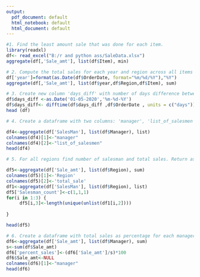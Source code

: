 ---
output:
  pdf_document: default
  html_notebook: default
  html_document: default
---

```{r}
#1. Find the least amount sale that was done for each item.
library(readxl)
df<- read_excel("B:/r and python ass/SaleData.xlsx")
aggregate(df[,'Sale_amt'], list(df$Item), min)
```

```{r}
# 2. Compute the total sales for each year and region across all items 
df['year']=format(as.Date(df$OrderDate, format="%m/%d/%Y"),"%Y")
aggregate(df[,'Sale_amt'], list(df$year,df$Region,df$Item), sum)

```
```{r}
# 3. Create new column 'days_diff' with number of days difference between reference date passed and each order date 
df$days_diff <-as.Date('01-05-2020','%m-%d-%Y')
df$days_diff<- difftime(df$days_diff ,df$OrderDate , units = c("days"))
head (df)
```

```{r}
# 4. Create a dataframe with two columns: 'manager', 'list_of_salesmen'. Column 'manager' will contain the unique managers present and column 'list_of_salesmen' will contain an array of all salesmen under each manager. 

df4<-aggregate(df['SalesMan'], list(df$Manager), list)
colnames(df4)[1]<-"manager"
colnames(df4)[2]<-"list_of_salesmen"
head(df4)
```

```{r}
# 5. For all regions find number of salesman and total sales. Return as a dataframe with three columns Region, salesmen_count and total_sale

df5<-aggregate(df['Sale_amt'], list(df$Region), sum)
colnames(df5)[1]<-'Region'
colnames(df5)[2]<-'total_sale'
df1<-aggregate(df['SalesMan'], list(df$Region), list)
df5['Salesman_count']<-c(1,1,1)
for(i in 1:3) {
     df5[i,3]<-length(unique(unlist(df1[i,2])))
     
}

head(df5)
```

```{r}
# 6. Create a dataframe with total sales as percentage for each manager. Dataframe to contain manager and percent_sales
df6<-aggregate(df['Sale_amt'], list(df$Manager), sum)
s<-sum(df$Sale_amt)
df6['percent_sales']<-(df6['Sale_amt']/s)*100
df6$Sale_amt<-NULL
colnames(df6)[1]<-"manager"
head(df6)
```


